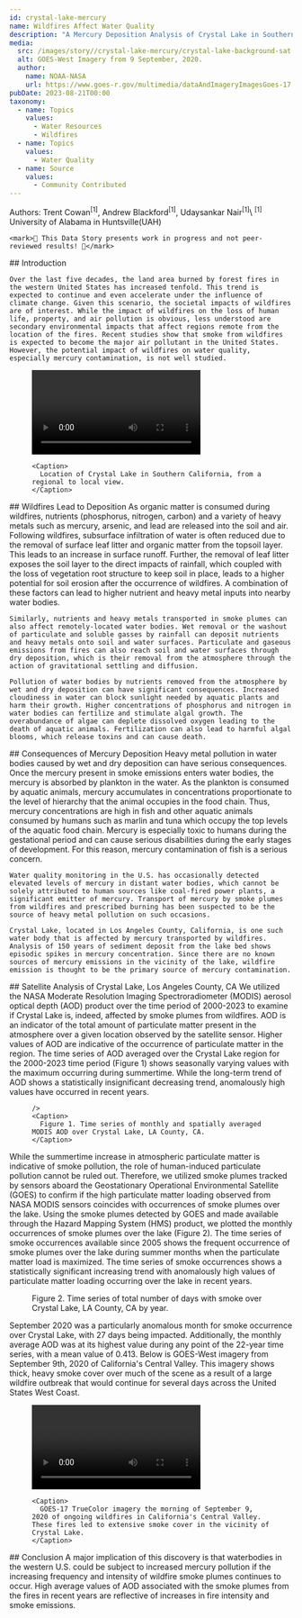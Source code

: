 ---
id: crystal-lake-mercury
name: Wildfires Affect Water Quality
description: "A Mercury Deposition Analysis of Crystal Lake in Southern California"
media:
  src: /images/story//crystal-lake-mercury/crystal-lake-background-sat.jpg
  alt: GOES-West Imagery from 9 September, 2020.
  author: 
    name: NOAA-NASA
    url: https://www.goes-r.gov/multimedia/dataAndImageryImagesGoes-17.html
pubDate: 2023-08-21T00:00
taxonomy:
  - name: Topics
    values:
      - Water Resources
      - Wildfires
  - name: Topics
    values:
      - Water Quality
  - name: Source
    values:
      - Community Contributed
---

<Block>
  <Prose>
    Authors: Trent Cowan<sup>[1]</sup>, Andrew Blackford<sup>[1]</sup>, Udaysankar Nair<sup>[1]</sup>\
    <sup>[1]</sup> University of Alabama in Huntsville(UAH)

    <mark>🚧 This Data Story presents work in progress and not peer-reviewed results! 🚧</mark>
  
  </Prose>
</Block>

<Block>
  <Prose>
    ## Introduction

    Over the last five decades, the land area burned by forest fires in the western United States has increased tenfold. This trend is expected to continue and even accelerate under the influence of climate change. Given this scenario, the societal impacts of wildfires are of interest. While the impact of wildfires on the loss of human life, property, and air pollution is obvious, less understood are secondary environmental impacts that affect regions remote from the location of the fires. Recent studies show that smoke from wildfires is expected to become the major air pollutant in the United States. However, the potential impact of wildfires on water quality, especially mercury contamination, is not well studied. 
  
  <Figure>
    <video style={{ width: '100%', aspectRatio: "16/9" }} controls>
      <source
        src={new URL('/images/story/crystal-lake-mercury/crystal-lake-location.mp4', import.meta.url).href} type="video/mp4"
      />
      Your browser does not support the video tag.
    </video>

    <Caption>
      Location of Crystal Lake in Southern California, from a regional to local view.
    </Caption>
  </Figure>
  
  </Prose>
</Block>

<Block>
  <Prose>
    ## Wildfires Lead to Deposition
    As organic matter is consumed during wildfires, nutrients (phosphorus, nitrogen, carbon) and a variety of heavy metals such as mercury, arsenic, and lead are released into the soil and air. Following wildfires, subsurface infiltration of water is often reduced due to the removal of surface leaf litter and organic matter from the topsoil layer. This leads to an increase in surface runoff. Further, the removal of leaf litter exposes the soil layer to the direct impacts of rainfall, which coupled with the loss of vegetation root structure to keep soil in place, leads to a higher potential for soil erosion after the occurrence of wildfires. A combination of these factors can lead to higher nutrient and heavy metal inputs into nearby water bodies. 
    
    Similarly, nutrients and heavy metals transported in smoke plumes can also affect remotely-located water bodies. Wet removal or the washout of particulate and soluble gasses by rainfall can deposit nutrients and heavy metals onto soil and water surfaces. Particulate and gaseous emissions from fires can also reach soil and water surfaces through dry deposition, which is their removal from the atmosphere through the action of gravitational settling and diffusion. 

    Pollution of water bodies by nutrients removed from the atmosphere by wet and dry deposition can have significant consequences. Increased cloudiness in water can block sunlight needed by aquatic plants and harm their growth. Higher concentrations of phosphorus and nitrogen in water bodies can fertilize and stimulate algal growth. The overabundance of algae can deplete dissolved oxygen leading to the death of aquatic animals. Fertilization can also lead to harmful algal blooms, which release toxins and can cause death. 
  </Prose>
</Block>

<Block>
  <Prose>
    ## Consequences of Mercury Deposition
    Heavy metal pollution in water bodies caused by wet and dry deposition can have serious consequences. Once the mercury present in smoke emissions enters water bodies, the mercury is absorbed by plankton in the water. As the plankton is consumed by aquatic animals, mercury accumulates in concentrations proportionate to the level of hierarchy that the animal occupies in the food chain. Thus, mercury concentrations are high in fish and other aquatic animals consumed by humans such as marlin and tuna which occupy the top levels of the aquatic food chain. Mercury is especially toxic to humans during the gestational period and can cause serious disabilities during the early stages of development. For this reason, mercury contamination of fish is a serious concern. 
    
    Water quality monitoring in the U.S. has occasionally detected elevated levels of mercury in distant water bodies, which cannot be solely attributed to human sources like coal-fired power plants, a significant emitter of mercury. Transport of mercury by smoke plumes from wildfires and prescribed burning has been suspected to be the source of heavy metal pollution on such occasions. 

    Crystal Lake, located in Los Angeles County, California, is one such water body that is affected by mercury transported by wildfires. Analysis of 150 years of sediment deposit from the lake bed shows episodic spikes in mercury concentration. Since there are no known sources of mercury emissions in the vicinity of the lake, wildfire emission is thought to be the primary source of mercury contamination. 
  </Prose>
</Block>

<Block>
  <Prose>
    ## Satellite Analysis of Crystal Lake, Los Angeles County, CA
    We utilized the NASA  Moderate Resolution Imaging Spectroradiometer (MODIS) aerosol optical depth (AOD) product over the time period of 2000-2023 to examine if Crystal Lake is, indeed, affected by smoke plumes from wildfires. AOD is an indicator of the total amount of particulate matter present in the atmosphere over a given location observed by the satellite sensor. Higher values of AOD are indicative of the occurrence of particulate matter in the region. The time series of AOD averaged over the Crystal Lake region for the 2000-2023 time period (Figure 1) shows seasonally varying values with the maximum occurring during summertime. While the long-term trend of AOD shows a statistically insignificant decreasing trend, anomalously high values have occurred in recent years. 
   </Prose>
</Block>

<Block type="wide">
  <Figure>
    <Chart
      dataPath={new URL('/charts/story/crystal-lake-mercury/crystal-lake-aod-trend.csv', import.meta.url).href}
      dateFormat="%Y-%m"
      idKey='source'
      xKey='Date'
      yKey='Mean AOD'
      yAxisLabel='Aerosol Optical Depth'
      highlightStart = '2020-7'
      highlightEnd = '2020-11'
      highlightLabel = '2020 Outbreak'

    />
    <Caption>
      Figure 1. Time series of monthly and spatially averaged MODIS AOD over Crystal Lake, LA County, CA.
    </Caption>
  </Figure>
</Block>

<Block>
  <Prose>
    While the summertime increase in atmospheric particulate matter is indicative of smoke pollution, the role of human-induced particulate pollution cannot be ruled out. Therefore, we utilized smoke plumes tracked by sensors aboard the Geostationary Operational Environmental Satellite (GOES) to confirm if the high particulate matter loading observed from NASA MODIS sensors coincides with occurrences of smoke plumes over the lake. Using the smoke plumes detected by GOES and made available through the Hazard Mapping System (HMS) product, we plotted the monthly occurrences of smoke plumes over the lake (Figure 2). The time series of smoke occurrences available since 2005 shows the frequent occurrence of smoke plumes over the lake during summer months when the particulate matter load is maximized. The time series of smoke occurrences shows a statistically significant increasing trend with anomalously high values of particulate matter loading occurring over the lake in recent years. 
  </Prose>
</Block>

<Block type="wide">
  <Figure>
    <Chart
      dataPath={new URL('/charts/story/crystal-lake-mercury/smoke_count_annual_with_trend.csv', import.meta.url).href}
      dateFormat="%Y"
      idKey='source'
      xKey='Year'
      yKey='smoke'
      yAxisLabel='Smoke Count (Annual)'
    />
    <Caption>
      Figure 2. Time series of total number of days with smoke over Crystal Lake, LA County, CA by year.
    </Caption>
  </Figure>
</Block>

<Block>
  <Prose>
    September 2020 was a particularly anomalous month for smoke occurrence over Crystal Lake, with 27 days being impacted. Additionally, the monthly average AOD was at its highest value during any point of the 22-year time series, with a mean value of 0.413. Below is GOES-West imagery from September 9th, 2020 of California's Central Valley. This imagery shows thick, heavy smoke cover over much of the scene as a result of a large wildfire outbreak that would continue for several days across the United States West Coast.  
  </Prose>
</Block>

<Block>
  <Figure>
     <video style={{ width: '100%', aspectRatio: "16/9" }} controls>
      <source
        src={new URL('/images/story/crystal-lake-mercury/crystal-lake-sept2020.mp4', import.meta.url).href} type="video/mp4"
      />
      Your browser does not support the video tag.
    </video>

    <Caption>
      GOES-17 TrueColor imagery the morning of September 9, 2020 of ongoing wildfires in California's Central Valley. These fires led to extensive smoke cover in the vicinity of Crystal Lake.
    </Caption>
  </Figure>
</Block>

<Block>
  <Prose>
    ## Conclusion
    A major implication of this discovery is that waterbodies in the western U.S. could be subject to increased mercury pollution if the increasing frequency and intensity of wildfire smoke plumes continues to occur. High average values of AOD associated with the smoke plumes from the fires in recent years are reflective of increases in fire intensity and smoke emissions.    
  </Prose>
</Block>
